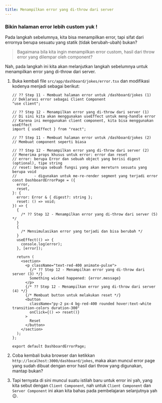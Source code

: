 ```yaml
---
title: Menampilkan error yang di-throw dari server
---
```


### Bikin halaman error lebih custom yuk !

Pada langkah sebelumnya, kita bisa menampilkan error, tapi sifat dari errornya berupa sesuatu yang statik (tidak berubah-ubah) bukan?

> Bagaimana bila kita ingin menampilkan error custom, hasil dari throw error yang dilempar oleh component?

Nah, pada langkah ini kita akan melanjutkan langkah sebelumnya untuk menampilkan error yang di-throw dari server.

1. Buka kembali file `src/app/dashboard/jokes/error.tsx` dan modifikasi kodenya menjadi sebagai berikut:

   ```tsx
   // ?? Step 11 - Membuat halaman error untuk /dashboard/jokes (1)
   // Deklarasi error sebagai Client Component
   "use client";

   // ?? Step 12 - Menampilkan error yang di-throw dari server (1)
   // Di sini kita akan menggunakan useEffect untuk meng-handle error
   // Karena ini menggunakan client component, kita bisa menggunakan useEffect
   import { useEffect } from "react";

   // ?? Step 11 - Membuat halaman error untuk /dashboard/jokes (2)
   // Membuat component seperti biasa

   // ?? Step 12 - Menampilkan error yang di-throw dari server (2)
   // Menerima props khusus untuk error: error dan reset
   // error: berupa Error dan sebuah object yang berisi digest (optional), tipe string
   // reset: berupa sebuah fungsi yang akan mereturn sesuatu yang berupa void
   //        - digunakan untuk me-re-render segment yang terjadi error
   const DashboardErrorPage = ({
     error,
     reset,
   }: {
     error: Error & { digest?: string };
     reset: () => void;
   }) => {
     {
       /* ?? Step 12 - Menampilkan error yang di-throw dari server (5) */
     }
     {
       /* Mensimulasikan error yang terjadi dan bisa berubah */
     }
     useEffect(() => {
       console.log(error);
     }, [error]);

     return (
       <section>
         <p className="text-red-400 animate-pulse">
           {/* ?? Step 12 - Menampilkan error yang di-throw dari server (3) */}
           Something wicked happened: {error.message}
         </p>
         {/* ?? Step 12 - Menampilkan error yang di-throw dari server (4) */}
         {/* Membuat button untuk melakukan reset */}
         <button
           className="py-2 px-4 bg-red-400 rounded hover:text-white transition-colors duration-300"
           onClick={() => reset()}
         >
           Reset
         </button>
       </section>
     );
   };

   export default DashboardErrorPage;
   ```

1. Coba kembali buka browser dan ketikkan `http://localhost:3000/dashboard/jokes`, maka akan muncul error page yang sudah dibuat dengan error hasil dari throw yang digunakan, mantap bukan?

1. Tapi ternyata di sini muncul suatu istilah baru untuk error ini yah, yang kita sebut dengan `Client Component`, nah untuk `Client Component` dan `Server Component` ini akan kita bahas pada pembelajaran selanjutnya yah 😉.
